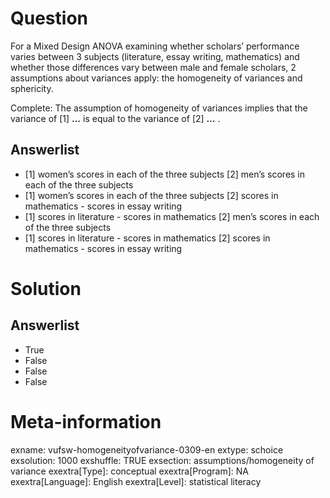 Question
========
For a Mixed Design ANOVA examining whether scholars' performance varies between 3 subjects (literature, essay writing, mathematics) and whether those differences vary between male and female scholars, 2 assumptions about variances apply: the homogeneity of variances and sphericity.  

Complete: The assumption of homogeneity of variances implies that the variance of \[1\] **...** is equal to the variance of \[2\] **...** .

Answerlist
----------
* \[1\] women's scores in each of the three subjects
  \[2\] men's scores in each of the three subjects
* \[1\] women's scores in each of the three subjects
  \[2\] scores in mathematics - scores in essay writing
* \[1\] scores in literature - scores in mathematics
  \[2\] men's scores in each of the three subjects
* \[1\] scores in literature - scores in mathematics
  \[2\] scores in mathematics - scores in essay writing

Solution
========

Answerlist
----------
* True
* False
* False
* False

Meta-information
================
exname: vufsw-homogeneityofvariance-0309-en
extype: schoice
exsolution: 1000
exshuffle: TRUE
exsection: assumptions/homogeneity of variance
exextra[Type]: conceptual
exextra[Program]: NA
exextra[Language]: English
exextra[Level]: statistical literacy